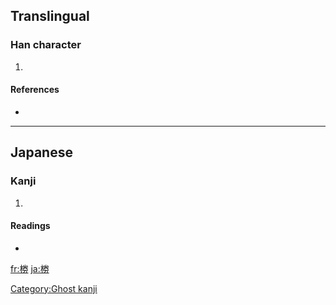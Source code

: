 ==Translingual==

===Han character===
{{Han char|rn=75|rad=木|as=08|sn=12|four=|canj=木火手尸 (DFQS)}}

# {{defn|Han|sort=木08}}

====References====
* {{Han ref|kx=0537.131|hdz=21235.021|uh=6926|ud=26918}}

----

==Japanese==

===Kanji===
{{ja-kanji|grade=|rs=木08}}

# {{defn|Japanese}}

====Readings====
* {{ja-readings|on=[[けん]] (ken)|kun=}}

[[Category:Ghost kanji]]

[[fr:椦]]
[[ja:椦]]